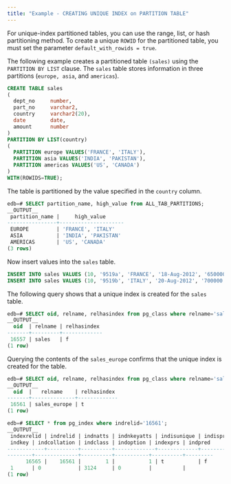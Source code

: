 ```yaml
---
title: "Example - CREATING UNIQUE INDEX on PARTITION TABLE"
---
```


<div id="example_partition_by_range_subpartition_by_list" class="registered_link"></div>

For unique-index partitioned tables, you can use the range, list, or hash partitioning method. To create a unique `ROWID` for the partitioned table, you must set the parameter `default_with_rowids = true`.

The following example creates a partitioned table `(sales)` using the `PARTITION BY LIST` clause. The `sales` table stores information in three partitions (`europe, asia`, and `americas`).

```sql
CREATE TABLE sales
(
  dept_no     number,
  part_no     varchar2,
  country     varchar2(20),
  date        date,
  amount      number
)
PARTITION BY LIST(country)
(
  PARTITION europe VALUES('FRANCE', 'ITALY'),
  PARTITION asia VALUES('INDIA', 'PAKISTAN'),
  PARTITION americas VALUES('US', 'CANADA') 
) 
WITH(ROWIDS=TRUE);
```

The table is partitioned by the value specified in the `country` column.

```sql
edb=# SELECT partition_name, high_value from ALL_TAB_PARTITIONS;
__OUTPUT__
 partition_name |     high_value      
----------------+---------------------
 EUROPE         | 'FRANCE', 'ITALY'
 ASIA           | 'INDIA', 'PAKISTAN'
 AMERICAS       | 'US', 'CANADA'
(3 rows)
```

Now insert values into the `sales` table. 

```sql
INSERT INTO sales VALUES (10, '9519a', 'FRANCE', '18-Aug-2012', '650000');
INSERT INTO sales VALUES (10, '9519b', 'ITALY', '20-Aug-2012', '700000');
```

The following query shows that a unique index is created for the `sales` table.

```sql
edb=# SELECT oid, relname, relhasindex from pg_class where relname='sales';
__OUTPUT__
  oid  | relname | relhasindex 
-------+---------+-------------
 16557 | sales   | f
(1 row)
```

Querying the contents of the `sales_europe` confirms that the unique index is created for the table.

```sql
edb=# SELECT oid, relname, relhasindex from pg_class where relname='sales_europe';
__OUTPUT__
  oid  |   relname    | relhasindex 
-------+--------------+-------------
 16561 | sales_europe | t
(1 row)
```
```sql
edb=# SELECT * from pg_index where indrelid='16561';
__OUTPUT__
 indexrelid | indrelid | indnatts | indnkeyatts | indisunique | indisprimary | indisexclusion | indimmediate | indisclustered | indisvalid | indcheckxmin | indisready | indislive | indisreplident |
 indkey | indcollation | indclass | indoption | indexprs | indpred 
------------+----------+----------+-------------+-------------+--------------+----------------+--------------+----------------+------------+--------------+------------+-----------+----------------+
--------+--------------+----------+-----------+----------+---------
      16565 |    16561 |        1 |           1 | t           | f            | f              | t            | f              | t          | f            | t          | t         | f              |
 1      | 0            | 3124     | 0         |          | 
(1 row)
```









